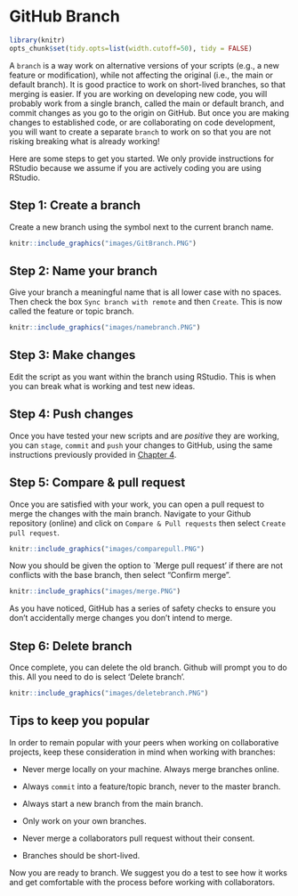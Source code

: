 # GitHub Branch {#Branch5}

```r

library(knitr)
opts_chunk$set(tidy.opts=list(width.cutoff=50), tidy = FALSE)

```

A `branch` is a way work on alternative versions of your scripts (e.g., a new feature or modification), while not affecting the original (i.e., the main or default branch). It is good practice to work on short-lived branches, so that merging is easier. If you are working on developing new code, you will probably work from a single branch, called the main or default branch, and commit changes as you go to the origin on GitHub. But once you are making changes to established code, or are collaborating on code development, you will want to create a separate `branch` to work on so that you are not risking breaking what is already working!

Here are some steps to get you started. We only provide instructions for RStudio because we assume if you are actively coding you are using RStudio.

## Step 1: Create a branch {#Branch5.1}

Create a new branch using the symbol next to the current branch name.

```r
knitr::include_graphics("images/GitBranch.PNG")
```

## Step 2: Name your branch {#Branch5.2}

Give your branch a meaningful name that is all lower case with no spaces. Then check the box `Sync branch with remote` and then `Create`. This is now called the feature or topic branch.

```r
knitr::include_graphics("images/namebranch.PNG")
```

## Step 3: Make changes {#Branch5.3}

Edit the script as you want within the branch using RStudio. This is when you can break what is working and test new ideas.

## Step 4: Push changes {#Branch5.4}

Once you have tested your new scripts and are *positive* they are working, you can `stage`, `commit` and `push` your changes to GitHub, using the same instructions previously provided in [Chapter 4](#RStud4.5).

## Step 5: Compare & pull request {#Branch5.5}

Once you are satisfied with your work, you can open a pull request to merge the changes with the main branch. Navigate to your Github repository (online) and click on `Compare & Pull requests` then select `Create pull request`.

```r
knitr::include_graphics("images/comparepull.PNG")
```

Now you should be given the option to \`Merge pull request' if there are not conflicts with the base branch, then select "Confirm merge".

```r
knitr::include_graphics("images/merge.PNG")
```

As you have noticed, GitHub has a series of safety checks to ensure you don't accidentally merge changes you don't intend to merge.

## Step 6: Delete branch {#Branch5.6}

Once complete, you can delete the old branch. Github will prompt you to do this. All you need to do is select 'Delete branch'.

```r
knitr::include_graphics("images/deletebranch.PNG")
```

## Tips to keep you popular {#Branch5.7}

In order to remain popular with your peers when working on collaborative projects, keep these consideration in mind when working with branches:

-   Never merge locally on your machine. Always merge branches online.

-   Always `commit` into a feature/topic branch, never to the master branch.

-   Always start a new branch from the main branch.

-   Only work on your own branches.

-   Never merge a collaborators pull request without their consent.

-   Branches should be short-lived.

Now you are ready to branch. We suggest you do a test to see how it works and get comfortable with the process before working with collaborators.
